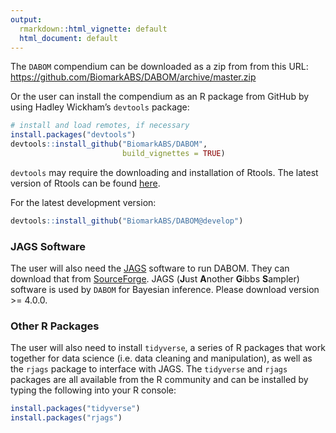 ```yaml
---
output:
  rmarkdown::html_vignette: default
  html_document: default
---
```


The `DABOM` compendium can be downloaded as a zip from from this URL: <https://github.com/BiomarkABS/DABOM/archive/master.zip>

Or the user can install the compendium as an R package from GitHub by using Hadley Wickham's `devtools` package:

```r
# install and load remotes, if necessary
install.packages("devtools")
devtools::install_github("BiomarkABS/DABOM", 
                         build_vignettes = TRUE)
```

`devtools` may require the downloading and installation of Rtools. The latest version of Rtools can be found [here](https://cran.r-project.org/bin/windows/Rtools/).

For the latest development version:

```r
devtools::install_github("BiomarkABS/DABOM@develop")
```

### JAGS Software

The user will also need the [JAGS](http://mcmc-jags.sourceforge.net/) software to run DABOM. They can download that from [SourceForge](https://sourceforge.net/projects/mcmc-jags/files/). JAGS (**J**ust **A**nother **G**ibbs **S**ampler) software is used by `DABOM` for Bayesian inference. Please download version >= 4.0.0.

### Other R Packages

The user will also need to install `tidyverse`, a series of R packages that work together for data science (i.e. data cleaning and manipulation), as well as the `rjags` package to interface with JAGS. The `tidyverse` and `rjags` packages are all available from the R community and can be installed by typing the following into your R console:

```r
install.packages("tidyverse")
install.packages("rjags")
```
